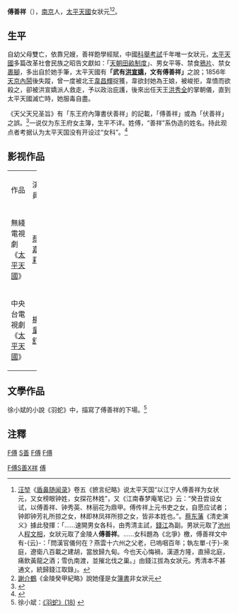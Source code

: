 '''傅善祥'''（{{bd|1833年||1864年|catIdx=Fu,傅}}），[[南京|南京]]人，[[太平天國|太平天國]]女狀元<ref>[[汪堃|汪堃]]《[[盾鼻随闻录|盾鼻随闻录]]》卷五《摭言纪略》说太平天国“以江宁人傅善祥为女状元，又女榜眼钟姓，女探花林姓”，又《江南春梦庵笔记》云：“癸丑尝设女试，以傅善祥、钟秀英、林丽花为鼎甲。傅传祥上元书吏之女，自愿应试者；钟即钟芳礼所掠之女，林即林凤祥所掠之女，皆非本姓也。”。[[蔡东藩|蔡东藩]]《清史演义》據此發揮：「……速開男女各科，由秀清主試，[[錢江|錢江]]為副。男狀元取了[[池州|池州]]人[[程文相|程文相]]，女狀元取了金陵人'''傅善祥'''。……女科題為《北爭》檄，傅善祥文中有-{云}-：「問漢官儀何在？燕雲十六州之父老，已嗚咽百年；執左單-{于}-來庭，遼衛八百載之建胡，當放歸九甸。今也天心悔禍，漢道方隆，直掃北庭，痛飲黃龍之酒；雪仇南渡，並摧北伐之巢。」由錢江拔為女狀元。秀清本不甚通文，統歸錢江取錄」。</ref><ref>[[謝介鶴|謝介鶴]]《金陵癸甲紀略》說她僅是女[[簿書|簿書]]非女狀元</ref>。

== 生平 ==

自幼父母雙亡，依靠兄嫂，善祥飽學經賦，中國[[科舉考試|科舉考試]]千年唯一女狀元，[[太平天國|太平天國]]多篇改革社會民族之昭告文獻如：「[[天朝田畝制度|天朝田畝制度]]」、男女平等、禁食[[鴉片|鴉片]]、禁女[[裹腳|裹腳]]，多出自於她手筆，太平天國有'''「武有[[洪宣嬌|洪宣嬌]]，文有傅善祥」'''之說；1856年[[天京事变|天京內鬨]]後失蹤，曾一度被北王[[韋昌輝|韋昌輝]]捉獲，韋欲封她為王娘，被峻拒，韋憤而欲殺之，卻被洪宣嬌派人救走，予以政治庇護，後來出任天王[[洪秀全|洪秀全]]的掌朝儀，直到太平天國滅亡時，她服毒自盡。

《天父天兄圣旨》有「东王府內簿書伏善祥」的記載，「傅善祥」或為「伏善祥」之誤。<ref name="Lee2010">{{cite book|author=Lily Xiao Hong Lee(蕭虹)|title=中國婦女傳記辭典: 清代卷, 1644-1911|url=http://books.google.com/books?id=Ry89JmOJZpsC&pg=PA36|year=2010|publisher=Sydney University Press|isbn=978-1-920899-51-6|pages=36–37}}</ref>一说仅为东王府女主簿，生平不详。姓傅，“善祥”系伪造的姓名。持此观点者考据认为太平天国没有开设过“女科”。<ref>{{Cite news |title=太平天國開女科舉的事實是假造出來的 |author=商衍鎏 |date=2010年8月10日 |work=《北京日報》 |url=http://www.people.com.cn/BIG5/198221/198305/198445/12393837.html |accessdate=2016年4月20日 |archive-date=2016年5月7日 |archive-url=https://web.archive.org/web/20160507004851/http://www.people.com.cn/BIG5/198221/198305/198445/12393837.html |dead-url=no }}</ref>

==影视作品==
{| class="wikitable" width="66%" style="text-align:center"
|- 
| width="10%"|作品 
| width="10%"|演員
|-
|無綫電視劇《[[太平天國_(無綫電視劇)|太平天國]]》||[[蔡嘉莉|蔡嘉莉]]
|-
|中央台電視劇《[[太平天国_(2000年电视剧)|太平天國]]》||[[楊童舒|楊童舒]]
|}

==文學作品==
徐小斌的小說《羽蛇》中，描寫了傅善祥的下場。<ref>徐小斌：[http://www.chinawriter.com.cn/2012/2012-11-27/147527_18.html 《羽蛇》(18)] {{Wayback|url=http://www.chinawriter.com.cn/2012/2012-11-27/147527_18.html |date=20190909102557 }}</ref>

==注釋==
{{reflist}}

[[category:太平天國人物|F傅]]
[[category:傅姓|S善]]
[[category:南京人|F傅]]
[[category:中國狀元|F傅]]
[[Category:清朝自杀人物|F傅S善X祥]]
[[Category:幼年失親者|傅]]